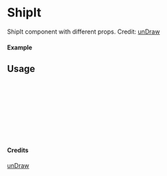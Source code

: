 
<Meta of={ShipIt} title="unDraw/ShipIt" />

# ShipIt

ShipIt component with different props.
Credit: [unDraw](https://undraw.co/illustrations)

#### Example

<Canvas of={ShipIt.Primary} />

## Usage

```ts
import { ShipIt } from "yadl-ui";

const Example = () => {
  return (
      <ShipIt />
  );
};

export default Example;
```

#### Credits
[unDraw](https://undraw.co/illustrations)
